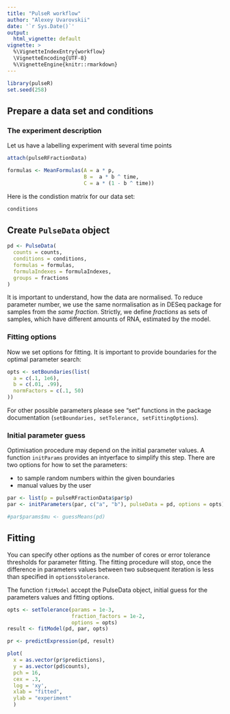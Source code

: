 ```yaml
---
title: "PulseR workflow"
author: "Alexey Uvarovskii"
date: '`r Sys.Date()`'
output:
  html_vignette: default
vignette: >
  %\VignetteIndexEntry{workflow}
  \VignetteEncoding{UTF-8}
  %\VignetteEngine{knitr::rmarkdown}
---
```


```r
library(pulseR)
set.seed(258)
```

## Prepare a data set and conditions

### The experiment description

Let us have a labelling experiment with several time points

```r
attach(pulseRFractionData)
```


```r
formulas <- MeanFormulas(A = a * p,
                         B =  a * b ^ time,
                         C = a * (1 - b ^ time))
```

Here is the condistion matrix for our data set:

```r
conditions
```


## Create `PulseData` object

```r
pd <- PulseData(
  counts = counts,
  conditions = conditions,
  formulas = formulas,
  formulaIndexes = formulaIndexes,
  groups = fractions
)
```

It is important to understand, how the data are normalised.
To reduce parameter number, we use the same normalisation as in DESeq package
for samples from the *same fraction*.
Strictly, we define _fractions_ as sets of samples, which have different
amounts of RNA, estimated by the model.

### Fitting options
Now we set options for fitting. It is important to provide boundaries for the
optimal parameter search:

```r
opts <- setBoundaries(list(
  a = c(.1, 1e6),
  b = c(.01, .99),
  normFactors = c(.1, 50)
))
```

For other possible parameters please see "set" functions in the package
documentation (`setBoundaries, setTolerance, setFittingOptions`).  

### Initial parameter guess
Optimisation procedure may depend on the initial parameter values.
A function `initParams` provides an intyerface to simplify this step.
There are two options for how to set the parameters:

- to sample random numbers within the given boundaries 
- manual values by the user

```r
par <- list(p = pulseRFractionData$par$p)
par <- initParameters(par, c("a", "b"), pulseData = pd, options = opts)
```

```r
#par$params$mu <- guessMeans(pd)
```


## Fitting

You can specify other options as the number of cores or error 
tolerance thresholds for parameter fitting. The fitting procedure will stop,
once the difference in parameters values between two subsequent iteration is 
less than specified in `options$tolerance`.

The function `fitModel` accept the PulseData object, initial guess for the 
parameters values and fitting options.

```r
opts <- setTolerance(params = 1e-3,
                     fraction_factors = 1e-2,
                     options = opts)
result <- fitModel(pd, par, opts)
```

```r
pr <- predictExpression(pd, result)

plot(
  x = as.vector(pr$predictions),
  y = as.vector(pd$counts),
  pch = 16,
  cex = .3,
  log = 'xy',
  xlab = "fitted",
  ylab = "experiment"
  )
```




